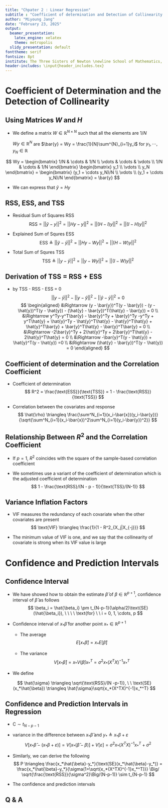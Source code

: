 ```yaml
---
title: "Chpater 2 : Linear Regression"
subtitle : "Coefficient of determination and Detection of Collinearity and Confidence and Prediction interval"
author: "Miyoung Jang"
date: "February 23, 2025"
output:
  beamer_presentation:
    latex_engine: xelatex
    theme: metropolis
  slidy_presentation: default
fonttheme: serif
fontsize: 8pt
institute: The Three Sisters of Newton \newline School of Mathematics, Statistics and Data Science \newline Sungshin Women’s Universit
header-includes: \input{header_includes.tex}
---
```


# Coefficient of Determination and the Detection of Collinearity

## Using Matrices $W$ and $H$
- We define a matrix $W \in \mathbb{R}^{N \times N}$ such that all the elements are $1/N$ \

  $Wy \in \mathbb{R}^N$ are $\bar{y} = Wy = \frac{1}{N}\sum^{N}_{i=1}y_i$ for $y_1, \cdots,y_N \in \mathbb{R}$
  
$$
Wy = \begin{bmatrix}
      1/N    & \cdots & 1/N \\
      \vdots & \cdots & \vdots \\
      1/N    & \cdots & 1/N
     \end{bmatrix} \begin{bmatrix}
                    y_1 \\
                    \vdots \\
                    y_N
                   \end{bmatrix} = \begin{bmatrix}
                                   (y_1 + \cdots y_N)/N \\ 
                                   \vdots \\
                                   (y_1 + \cdots y_N)/N
                                   \end{bmatrix} = \bar{y}
$$

- We can express that $\hat{y} = Hy$

## RSS, ESS, and TSS
- Residual Sum of Squares RSS
$$
\text{RSS} = ||\hat{y}-y||^2 = ||Hy - y||^2 = ||(H-I)y||^2 = ||(I-H)y||^2
$$

- Explained Sum of Squres ESS
$$
\text{ESS} \triangleq ||\hat{y} - \bar{y}||^2 = ||Hy - Wy||^2 = ||(H - W)y||^2
$$

- Total Sum of Squres TSS
$$
\text{TSS} \triangleq ||y - \bar{y}||^2 = ||y - Wy||^2 = ||(I - W)y||^2 
$$

## Derivation of TSS = RSS + ESS

- \textbf{Proof} by TSS - RSS - ESS = 0
$$
  ||y - \bar{y}||^2 - ||y - \hat{y}||^2 - ||\hat{y} - \bar{y}||^2  = 0 
$$
  $$
  \begin{aligned}
  &\Rightarrow (y - \bar{y})^T(y - \bar{y}) - (y - \hat{y})^T(y - \hat{y}) - (\hat{y} - \bar{y})^T(\hat{y} - \bar{y}) = 0 \\
  &\Rightarrow y^Ty-y^T\bar{y} - \bar{y}^Ty + \bar{y}^Ty -y^Ty + y^T\hat{y} + \hat{y}^Ty - \hat{y}^T\hat{y} - \hat{y}^T\hat{y} + \hat{y}^T\bar{y} + \bar{y}^T\hat{y} - \bar{y}^T\bar{y} = 0 \\
  &\Rightarrow -2\bar{y}^Ty + 2\hat{y}^Ty + 2\bar{y}^T\hat{y} - 2\hat{y}^T\hat{y} = 0 \\
  &\Rightarrow -\bar{y}^T(y - \hat{y}) + \hat{y}^T(y - \hat{y}) =0 \\
  &\Rightarrow (\hat{y} - \bar{y})^T(y - \hat{y}) = 0
  \end{aligned}
  $$

## Coefficient of determination and the Correlation Coefficient
- Coefficient of determination
$$
R^2 = \frac{\text{ESS}}{\text{TSS}} = 1 - \frac{\text{RSS}}{\text{TSS}}
$$

- Correlation between the covariates and response
$$
\hat{\rho} \triangleq \frac{\sum^N_{i=1}(x_i-\bar{x})(y_i-\bar{y})}{\sqrt{\sum^N_{i=1}(x_i-\bar{x})^2\sum^N_{i=1}(y_i-\bar{y})^2}} 
$$

## Relationship Between $R^2$ and the Correlation Coefficient
- If $p=1$, $R^2$ coincides with the square of the sample-based correlation coefficient
\begin{align*}
\frac{\text{ESS}}{\text{TSS}} &= \frac{\hat{\beta_1^2}||x-\bar{x}||^2}{||y-\bar{y}||^2} = \left\{ \frac{\sum^N_{i=1}(x_i-\bar{x})(y_i-\bar{y})}{\sum^N_{i=1}(x_i-\bar{x})^2} \right\}^2 \frac{\sum^N_{i=1}(x_i-\bar{x})^2}{\sum^N_{i=1}(y_i-\bar{y})^2} \\
&= \frac{\left\{ \sum^N_{i=1}(x_i-\bar{x})(y_i-\bar{y}) \right\}^2}{\sum^N_{i=1}(x_i-\bar{x})^2]\sum^N_{i=1}(y_i-\bar{y})^2} =\hat{\rho}^2
\end{align*}

- We sometimes use a variant of the coefficient of determination which is the adjusted coefficient of determination
$$
1 - \frac{\text{RSS}/(N - p - 1)}{\text{TSS}/(N-1)}
$$

## Variance Inflation Factors
- VIF measures the redundancy of each covariate when the other covariates are present
$$
\text{VIF} \triangleq \frac{1}{1 - R^2_{X_j|X_{-j}}}
$$

- The minimum value of VIF is one, and we say that the collinearity of covariate is strong when its VIF value is large

# Confidence and Prediction Intervals

## Confidence Interval

- We have showed how to obtain the estimate $\hat{\beta}$ of $\beta \in \mathbb{R}^{p+1}$, confidence interval of $\hat{\beta}$ as follows
$$
\beta_i = \hat{\beta_i} \pm t_{N-p-1}(\alpha/2)\text{SE}(\hat{\beta_i}), \ \ \ \  \text{for} \ \   i = 0, 1, \cdots, p
$$

- Confidence interval of $x_* \hat{\beta}$ for another point $x_*\in \mathbb{R}^{p+1}$

  - The average
$$
E[x_*\hat{\beta}] = x_*E[\hat{\beta}]
$$

  - The variance
$$
V[x_*\hat{\beta}] = x_*V(\hat{\beta})x_*^T = \sigma^2x_*(X^TX)^{-1}x_*^T
$$
    
- We define 

$$
\hat{\sigma} \triangleq \sqrt{\text{RSS}/(N -p-1)}, \ \ \text{SE}(x_*\hat{\beta}) \triangleq \hat{\sigma}\sqrt{x_*(X^TX)^{-1}x_*^T}
$$

## Confidence and Prediction Intervals in Regression

- $\text{C} \sim t_{N-p-1}$
\vt
- variance in the difference between $x_*\hat{\beta}$ and $y_* \triangleq x_*\beta + \varepsilon$
$$
V[x_*\hat{\beta} - (x_*\beta + \varepsilon)] = V[x_*(\hat{\beta} - \beta)]+V[\varepsilon] = \sigma^2x_*(X^TX)^{-1}x_*^T +\sigma^2
$$

- Similarly, we can derive the following
$$
P \triangleq \frac{x_*\hat{\beta}-y_*}{\text{SE}(x_*\hat{\beta}-y_*)} = \frac{x_*\hat{\beta}-y_*}{\sigma(1+\sqrt{x_*(X^TX)^{-1}x_*^T)}} \Big/ \sqrt{\frac{\text{RSS}}{\sigma^2}\Big/(N-p-1)} \sim t_{N-p-1}
$$

- The confidence and prediction intervals
\begin{align*}
x_*\beta = x_*\hat{\beta} \pm t_{N-p-1}(\alpha/2)\hat{\sigma}\sqrt{x_*(X^TX)^{-1}x_*^T} \\
y_* = x_*\hat{\beta} \pm t_{N-p-1}(\alpha/2)\hat{\sigma}\sqrt{1+x_*(X^TX)^{-1}x_*^T}
\end{align*}

## Q & A

\begin{center}
  {\bf {\Huge Q \& A}}
\end{center}

## 

\begin{center}
  {\bf {\Huge Thank you :)}}
\end{center}

